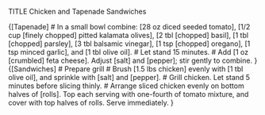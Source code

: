 TITLE Chicken and Tapenade Sandwiches

{[Tapenade]
# In a small bowl combine: [28 oz diced seeded tomato], [1/2 cup [finely chopped] pitted kalamata olives], [2 tbl [chopped] basil], [1 tbl [chopped] parsley], [3 tbl balsamic vinegar], [1 tsp [chopped] oregano], [1 tsp minced garlic], and [1 tbl olive oil].
# Let stand 15 minutes.
# Add [1 oz [crumbled] feta cheese]. Adjust [salt] and [pepper]; stir gently to combine.
}
{[Sandwiches]
# Prepare grill
# Brush [1.5 lbs chicken] evenly with [1 tbl olive oil], and sprinkle with [salt] and [pepper].
# Grill chicken. Let stand 5 minutes before slicing thinly.
# Arrange sliced chicken evenly on bottom halves of [rolls]. Top each serving with one-fourth of tomato mixture, and cover with top halves of rolls. Serve immediately.
}
